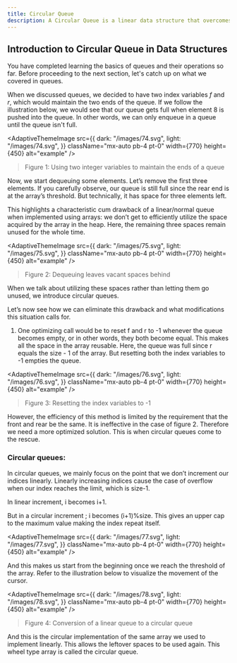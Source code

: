 ```yaml
---
title: Circular Queue
description: A Circular Queue is a linear data structure that overcomes the limitations of a regular queue by connecting the rear and front ends, allowing the queue to reuse empty spaces after elements are dequeued.
---
```


## Introduction to Circular Queue in Data Structures
You have completed learning the basics of queues and their operations so far. Before proceeding to the next section, let's catch up on what we covered in queues. 

When we discussed queues, we decided to have two index variables *f* and *r*, which would maintain the two ends of the queue. If we follow the illustration below, we would see that our queue gets full when element 8 is pushed into the queue. In other words, we can only enqueue in a queue until the queue isn't full.

<AdaptiveThemeImage
  src={{
    dark: "/images/74.svg",
    light: "/images/74.svg",
  }}
  className="mx-auto pb-4 pt-0"
  width={770}
  height={450}
  alt="example"
/>

> Figure 1: Using two integer variables to maintain the ends of a queue

Now, we start dequeuing some elements. Let’s remove the first three elements. If you carefully observe, our queue is still full since the rear end is at the array’s threshold. But technically, it has space for three elements left. 

This highlights a characteristic cum drawback of a linear/normal queue when implemented using arrays: we don’t get to efficiently utilize the space acquired by the array in the heap. Here, the remaining three spaces remain unused for the whole time.

<AdaptiveThemeImage
  src={{
    dark: "/images/75.svg",
    light: "/images/75.svg",
  }}
  className="mx-auto pb-4 pt-0"
  width={770}
  height={450}
  alt="example"
/>

> Figure 2:  Dequeuing leaves vacant spaces behind

When we talk about utilizing these spaces rather than letting them go unused, we introduce circular queues.

Let’s now see how we can eliminate this drawback and what modifications this situation calls for.

1. One optimizing call would be to reset f and r to -1 whenever the queue becomes empty, or in other words, they both become equal. This makes all the space in the array reusable. Here, the queue was full since r equals the size - 1 of the array. But resetting both the index variables to -1 empties the queue.

<AdaptiveThemeImage
  src={{
    dark: "/images/76.svg",
    light: "/images/76.svg",
  }}
  className="mx-auto pb-4 pt-0"
  width={770}
  height={450}
  alt="example"
/>

> Figure 3:  Resetting the index variables to -1

However, the efficiency of this method is limited by the requirement that the front and rear be the same. It is ineffective in the case of figure 2. Therefore we need a more optimized solution. This is when circular queues come to the rescue.

### Circular queues:
In circular queues, we mainly focus on the point that we don’t increment our indices linearly. Linearly increasing indices cause the case of overflow when our index reaches the limit, which is size-1. 

In linear increment, i becomes i+1.

But in a circular increment ; i becomes (i+1)%size. This gives an upper cap to the maximum value making the index repeat itself.

<AdaptiveThemeImage
  src={{
    dark: "/images/77.svg",
    light: "/images/77.svg",
  }}
  className="mx-auto pb-4 pt-0"
  width={770}
  height={450}
  alt="example"
/>

And this makes us start from the beginning once we reach the threshold of the array. Refer to the illustration below to visualize the movement of the cursor.

<AdaptiveThemeImage
  src={{
    dark: "/images/78.svg",
    light: "/images/78.svg",
  }}
  className="mx-auto pb-4 pt-0"
  width={770}
  height={450}
  alt="example"
/>

> Figure 4:  Conversion of a linear queue to a circular queue

And this is the circular implementation of the same array we used to implement linearly. This allows the leftover spaces to be used again. This wheel type array is called the circular queue.

